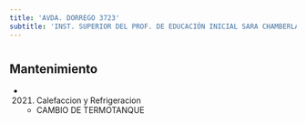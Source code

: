 ```yaml
---
title: 'AVDA. DORREGO 3723'
subtitle: 'INST. SUPERIOR DEL PROF. DE EDUCACIÓN INICIAL SARA CHAMBERLAIN DE ECCLESTON - JIC MITRE'
---
```


#


## Mantenimiento

*  (2021) Calefaccion y Refrigeracion 
    + CAMBIO DE TERMOTANQUE



